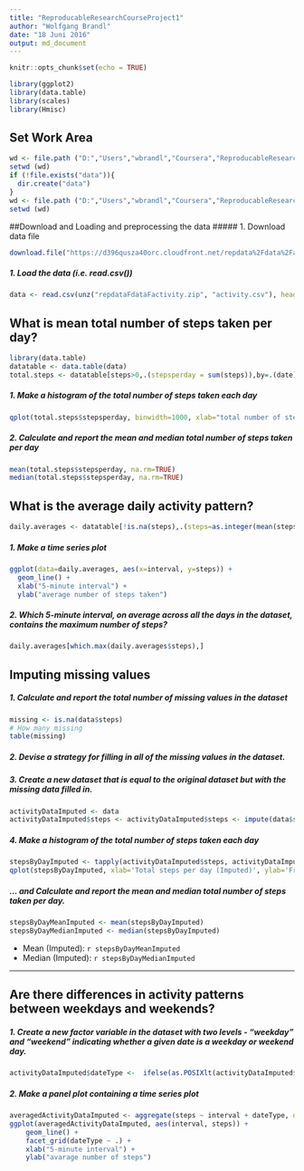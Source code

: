 ```yaml
---
title: "ReproducableResearchCourseProject1"
author: "Wolfgang Brandl"
date: "18 Juni 2016"
output: md_document
---
```


```r
knitr::opts_chunk$set(echo = TRUE)
```
```r
library(ggplot2)
library(data.table)
library(scales)
library(Hmisc)
```
## Set Work Area 
```r
wd <- file.path ("D:","Users","wbrandl","Coursera","ReproducableResearchCourseProject1")
setwd (wd)
if (!file.exists("data")){
  dir.create("data")
}
wd <- file.path ("D:","Users","wbrandl","Coursera","ReproducableResearchCourseProject1","data")
setwd (wd)
```

##Download and Loading and preprocessing the data
##### 1. Download data file

```r
download.file("https://d396qusza40orc.cloudfront.net/repdata%2Fdata%2Factivity.zip", "repdataFdataFactivity.zip", method="wininet", quiet = FALSE, mode = "wb",cacheOK = TRUE)
```
##### 1. Load the data (i.e. read.csv())
```r
data <- read.csv(unz("repdataFdataFactivity.zip", "activity.csv"), header=T, quote="\"", sep=",")
```
## What is mean total number of steps taken per day?
```r
library(data.table)
datatable <- data.table(data)
total.steps <- datatable[steps>0,.(stepsperday = sum(steps)),by=.(date)]
```
##### 1. Make a histogram of the total number of steps taken each day
```r
qplot(total.steps$stepsperday, binwidth=1000, xlab="total number of steps taken each day")
```

##### 2. Calculate and report the mean and median total number of steps taken per day

```r
mean(total.steps$stepsperday, na.rm=TRUE)
median(total.steps$stepsperday, na.rm=TRUE)
```

## What is the average daily activity pattern?
```r
daily.averages <- datatable[!is.na(steps),.(steps=as.integer(mean(steps))),by=.(interval)]
```

##### 1. Make a time series plot
```r
ggplot(data=daily.averages, aes(x=interval, y=steps)) +
  geom_line() +
  xlab("5-minute interval") +
  ylab("average number of steps taken")
```

##### 2. Which 5-minute interval, on average across all the days in the dataset, contains the maximum number of steps?
```r
daily.averages[which.max(daily.averages$steps),]
```

## Imputing missing values
##### 1. Calculate and report the total number of missing values in the dataset 

```r
missing <- is.na(data$steps)
# How many missing
table(missing)
```

##### 2. Devise a strategy for filling in all of the missing values in the dataset.
##### 3. Create a new dataset that is equal to the original dataset but with the missing data filled in.

```r
activityDataImputed <- data
activityDataImputed$steps <- activityDataImputed$steps <- impute(data$steps, fun=mean)
```
##### 4. Make a histogram of the total number of steps taken each day 
```r
stepsByDayImputed <- tapply(activityDataImputed$steps, activityDataImputed$date, sum)
qplot(stepsByDayImputed, xlab='Total steps per day (Imputed)', ylab='Frequency using binwith 500', binwidth=500)
```

##### ... and Calculate and report the mean and median total number of steps taken per day. 
```r
stepsByDayMeanImputed <- mean(stepsByDayImputed)
stepsByDayMedianImputed <- median(stepsByDayImputed)
```
* Mean (Imputed): `r stepsByDayMeanImputed`
* Median (Imputed):  `r stepsByDayMedianImputed`


----

## Are there differences in activity patterns between weekdays and weekends?
##### 1. Create a new factor variable in the dataset with two levels - "weekday" and "weekend" indicating whether a given date is a weekday or weekend day.

```r
activityDataImputed$dateType <-  ifelse(as.POSIXlt(activityDataImputed$date)$wday %in% c(0,6), 'weekend', 'weekday')
```

##### 2. Make a panel plot containing a time series plot

```r
averagedActivityDataImputed <- aggregate(steps ~ interval + dateType, data=activityDataImputed, mean)
ggplot(averagedActivityDataImputed, aes(interval, steps)) + 
    geom_line() + 
    facet_grid(dateType ~ .) +
    xlab("5-minute interval") + 
    ylab("avarage number of steps")
```